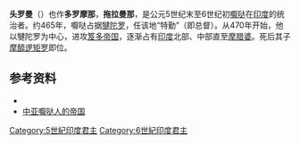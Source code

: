 '''头罗曼'''（{{bd|？||517年|}}）也作'''多罗摩那'''，'''拖拉曼那'''，是公元5世纪末至6世纪初[[嚈哒|嚈哒]]在[[印度|印度]]的统治者。约465年，嚈哒占据[[犍陀罗|犍陀罗]]，任该地“特勤”（即总督）。从470年开始，他以犍陀罗为中心，进攻[[笈多帝国|笈多帝国]]，逐渐占有[[印度|印度]]北部、中部直至[[摩腊婆|摩腊婆]]。死后其子[[摩醯逻矩罗|摩醯逻矩罗]]即位。

==参考资料==
*{{cite book zh |author=辞海编纂委员会 |title=《辞海》（1999年版） |format=M |edition=1 |location=上海 |publisher=上海辞书出版社 |date=2000 |pages= |id= ISBN 7-5326-0630-9}}
*[http://vip.book.sina.com.cn/book/chapter_127821_109141.html 中亚嚈哒人的帝国] {{Wayback|url=http://vip.book.sina.com.cn/book/chapter_127821_109141.html |date=20201120002434 }}

[[Category:5世紀印度君主|Category:5世紀印度君主]]
[[Category:6世紀印度君主|Category:6世紀印度君主]]